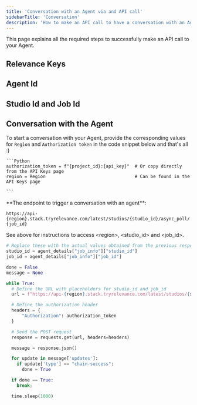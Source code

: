```yaml
---
title: 'Conversation with an Agent via and API call'
sidebarTitle: 'Conversation'
description: 'How to make an API call to have a conversation with an Agent'
---
```


This page explains all the required steps to successfully make an API call to your Agent.

## Relevance Keys
<Snippet file="relevance-keys.mdx" />

## Agent Id
<Snippet file="agent-id.mdx" />

## Studio Id and Job Id
<Snippet file="agent-studio-job-id.mdx" />

## Conversation with the Agent
To start a conversation with your Agent, provide the corresponding values for `Region` and `Authorization token` in the
code snippet below and that's all :)

    ```Python
    authorization_token = f"{project_id}:{api_key}"  # Or copy directly from the API Keys page
    region = Region                                  # Can be found in the API Keys page

    ```

<Tip>
**The endpoint to trigger a conversation with an agent**:

`https://api-{region}.stack.tryrelevance.com/latest/studios/{studio_id}/async_poll/{job_id}`

See above for instructions to access \<region\>, \<studio_id\> and \<job_id\>.
</Tip>

```Python
# Replace these with the actual values obtained from the previous response
studio_id = agent_details["job_info"]["studio_id"]
job_id = agent_details["job_info"]["job_id"]

done = False
message = None

while True:
  # Define the URL with placeholders for studio_id and job_id
  url = f"https://api-{region}.stack.tryrelevance.com/latest/studios/{studio_id}/async_poll/{job_id}"

  # Define the authorization header
  headers = {
      "Authorization": authorization_token
  }

  # Send the POST request
  response = requests.get(url, headers=headers)

  message = response.json()

  for update in message['updates']:
    if update['type'] == "chain-success":
      done = True

  if done == True:
    break;

  time.sleep(1000)
```